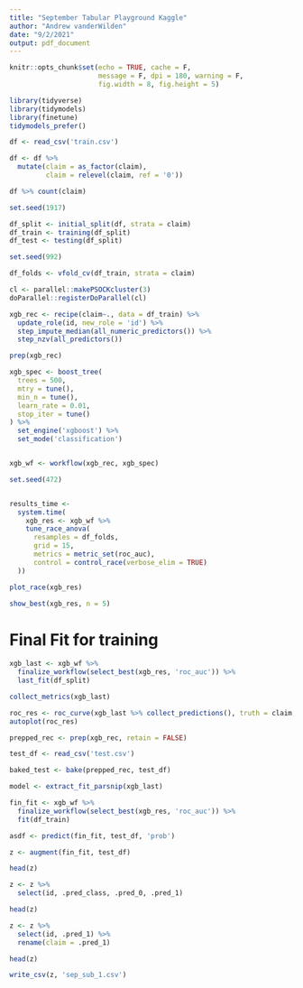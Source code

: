 ```yaml
---
title: "September Tabular Playground Kaggle"
author: "Andrew vanderWilden"
date: "9/2/2021"
output: pdf_document
---
```


```r
knitr::opts_chunk$set(echo = TRUE, cache = F,
                      message = F, dpi = 180, warning = F,
                      fig.width = 8, fig.height = 5)
```


```r
library(tidyverse)
library(tidymodels)
library(finetune)
tidymodels_prefer()
```


```r
df <- read_csv('train.csv')
```

```r
df <- df %>% 
  mutate(claim = as_factor(claim),
         claim = relevel(claim, ref = '0'))
```


```r
df %>% count(claim)
```


```r
set.seed(1917)

df_split <- initial_split(df, strata = claim)
df_train <- training(df_split)
df_test <- testing(df_split)

set.seed(992)

df_folds <- vfold_cv(df_train, strata = claim)
```



```r
cl <- parallel::makePSOCKcluster(3)
doParallel::registerDoParallel(cl)
```



```r
xgb_rec <- recipe(claim~., data = df_train) %>% 
  update_role(id, new_role = 'id') %>% 
  step_impute_median(all_numeric_predictors()) %>% 
  step_nzv(all_predictors())

prep(xgb_rec)
```


```r
xgb_spec <- boost_tree(
  trees = 500,
  mtry = tune(),
  min_n = tune(),
  learn_rate = 0.01,
  stop_iter = tune()
) %>% 
  set_engine('xgboost') %>% 
  set_mode('classification')


xgb_wf <- workflow(xgb_rec, xgb_spec)
```


```r
set.seed(472)


results_time <-
  system.time(
    xgb_res <- xgb_wf %>% 
    tune_race_anova(
      resamples = df_folds,
      grid = 15,
      metrics = metric_set(roc_auc),
      control = control_race(verbose_elim = TRUE)
  ))
```



```r
plot_race(xgb_res)
```


```r
show_best(xgb_res, n = 5)
```

# Final Fit for training

```r
xgb_last <- xgb_wf %>% 
  finalize_workflow(select_best(xgb_res, 'roc_auc')) %>% 
  last_fit(df_split)
```





```r
collect_metrics(xgb_last)
```



```r
roc_res <- roc_curve(xgb_last %>% collect_predictions(), truth = claim,.pred_0)
autoplot(roc_res)

```


```r
prepped_rec <- prep(xgb_rec, retain = FALSE)
```



```r
test_df <- read_csv('test.csv')
```



```r
baked_test <- bake(prepped_rec, test_df)
```




```r
model <- extract_fit_parsnip(xgb_last)
```

```r
fin_fit <- xgb_wf %>% 
  finalize_workflow(select_best(xgb_res, 'roc_auc')) %>% 
  fit(df_train)
```





```r
asdf <- predict(fin_fit, test_df, 'prob')
```


```r
z <- augment(fin_fit, test_df)

head(z)
```


```r
z <- z %>% 
  select(id, .pred_class, .pred_0, .pred_1)

head(z)
```

```r
z <- z %>% 
  select(id, .pred_1) %>% 
  rename(claim = .pred_1)

head(z)
```


```r
write_csv(z, 'sep_sub_1.csv')
```


